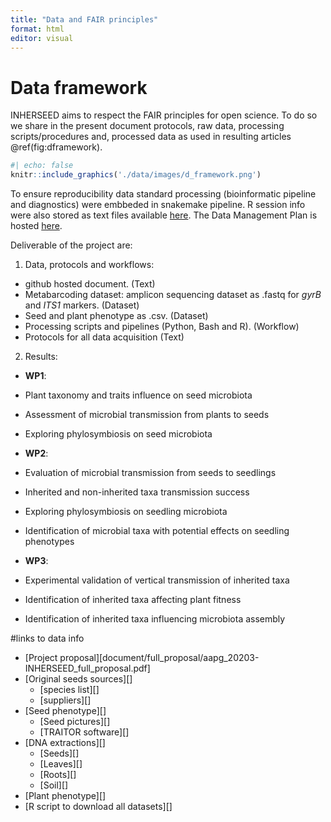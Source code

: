 ```yaml
---
title: "Data and FAIR principles"
format: html
editor: visual
---
```

# Data framework

INHERSEED aims to respect the FAIR principles for open science. 
To do so we share in the present document protocols, raw data, processing scripts/procedures and, processed data as used in resulting articles \@ref(fig:dframework).

```r
#| echo: false
knitr::include_graphics('./data/images/d_framework.png')
```

To ensure reproducibility data standard processing (bioinformatic pipeline and diagnostics) were embbeded in snakemake pipeline.
R session info were also stored as text files available [here](). 
The Data Management Plan is hosted [here]().

Deliverable of the project are:

1. Data, protocols and workflows:

  + github hosted document. (Text)
  + Metabarcoding dataset: amplicon sequencing dataset as .fastq for *gyrB* and *ITS1* markers. (Dataset)
  + Seed and plant phenotype as .csv. (Dataset)
  + Processing scripts and pipelines (Python, Bash and R). (Workflow)
  + Protocols for all data acquisition (Text)

2. Results:

  + **WP1**:
  + Plant taxonomy and traits influence on seed microbiota
  + Assessment of microbial transmission from plants to seeds
  + Exploring phylosymbiosis on seed microbiota
  
  + **WP2**:
  + Evaluation of microbial transmission from seeds to seedlings
  + Inherited and non-inherited taxa transmission success
  + Exploring phylosymbiosis on seedling microbiota
  + Identification of microbial taxa with potential effects on seedling phenotypes

  + **WP3**:
  + Experimental validation of vertical transmission of inherited taxa
  + Identification of inherited taxa affecting plant fitness
  + Identification of inherited taxa influencing microbiota assembly
  
  
#links to data info

* [Project proposal][document/full_proposal/aapg_20203-INHERSEED_full_proposal.pdf]
* [Original seeds sources][]
  + [species list][]
  + [suppliers][]
* [Seed phenotype][]
  + [Seed pictures][]
  + [TRAITOR software][]
* [DNA extractions][]
  + [Seeds][]
  + [Leaves][]
  + [Roots][]
  + [Soil][]
* [Plant phenotype][]
* [R script to download all datasets][]

